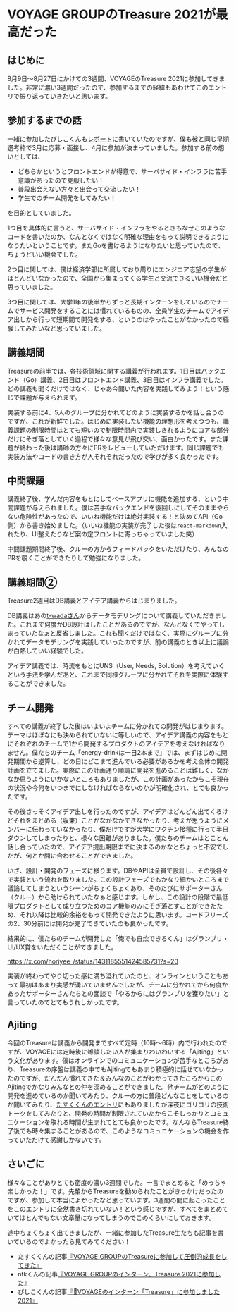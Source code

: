<h1>VOYAGE GROUPのTreasure 2021が最高だった</h1>

<h2>はじめに</h2>

8月9日～8月27日にかけての3週間、VOYAGEのTreasure 2021に参加してきました。非常に濃い3週間だったので、参加するまでの経緯もあわせてこのエントリで振り返っていきたいと思います。

<h2>参加するまでの話</h2>

一緒に参加したぴしこくんも[レポート](https://p4ko.com/posts/treasure21/)に書いていたのですが、僕も彼と同じ早期選考枠で3月に応募・面接し、4月に参加が決まっていました。参加する前の想いとしては、

- どちらかというとフロントエンドが得意で、サーバサイド・インフラに苦手意識があったので克服したい！
- 普段出会えない方々と出会って交流したい！
- 学生でのチーム開発をしてみたい！

を目的としていました。

1つ目を具体的に言うと、サーバサイド・インフラをやるときもなぜこのようなコードを書いたのか、なんとなくではなく明確な理由をもって説明できるようになりたいということです。またGoを書けるようになりたいと思っていたので、ちょうどいい機会でした。

2つ目に関しては、僕は経済学部に所属しており周りにエンジニア志望の学生がほとんどいなかったので、全国から集まってくる学生と交流できるいい機会だと思っていました。

3つ目に関しては、大学1年の後半からずっと長期インターンをしているのでチームでサービス開発をすることには慣れているものの、全員学生のチームでアイデア出しから行って短期間で開発をする、というのはやったことがなかったので経験してみたいなと思っていました。

<h2>講義期間</h2>

Treasureの前半では、各技術領域に関する講義が行われます。1日目はバックエンド（Go）講義、2日目はフロントエンド講義、3日目はインフラ講義でした。どの講義も聞くだけではなく、じゃあ今聞いた内容を実践してみよう！という感じで課題が与えられます。

実装する前に4、5人のグループに分かれてどのように実装するかを話し合うのですが、これが新鮮でした。はじめに実装したい機能の理想形を考えつつも、講義課題の制限時間はとても短いので制限時間内で実装しきれるようにコアな部分だけにそぎ落としていく過程で様々な意見が飛び交い、面白かったです。また課題が終わった後は講師の方々にPRをレビューしていただけます。同じ課題でも実装方法やコードの書き方が人それぞれだったので学びが多く良かったです。

<h2>中間課題</h2>

講義終了後、学んだ内容をもとにしてベースアプリに機能を追加する、という中間課題が与えられました。僕は苦手なバックエンドを後回しにしてそのままやらない危険性があったので、いいね機能だけは絶対実装する！と決めてAPI（Go側）から書き始めました。（いいね機能の実装が完了した後は`react-markdown`入れたり、UI整えたりなど案の定フロントに寄っちゃっていました笑）

中間課題期間終了後、クルーの方からフィードバックをいただけたり、みんなのPRを覗くことができたりして勉強になりました。

<h2>講義期間②</h2>

Treasure2週目はDB講義とアイデア講義からはじまりました。

DB講義はあの[t-wadaさん](https://twitter.com/t_wada)からデータモデリングについて講義していただきました。これまで何度かDB設計はしたことがあるのですが、なんとなくでやってしまっていたなぁと反省しました。これも聞くだけではなく、実際にグループに分かれてデータモデリングを実践していったのですが、前の講義のとき以上に議論が白熱していい経験でした。

アイデア講義では、時流をもとにUNS（User, Needs, Solution）を考えていくという手法を学んだあと、これまで同様グループに分かれてそれを実際に体験することができました。

<h2>チーム開発</h2>

すべての講義が終了した後はいよいよチームに分かれての開発がはじまります。テーマはほぼなにも決められていないに等しいので、アイデア講義の内容をもとにそれぞれのチームで1から開発するプロダクトのアイデアを考えなければなりません。僕たちのチーム「energy-drinkは一日2本まで」では、まずはじめに開発期間から逆算し、どの日にどこまで進んでいる必要があるかを考え全体の開発計画を立てました。実際にこの計画通り順調に開発を進めることは難しく、なかなか思うようにいかないところもありましたが、この計画があったからこそ現在の状況や今何をいつまでにしなければならないのかが明確化され、とても良かったです。

その後さっそくアイデア出しを行ったのですが、アイデアはどんどん出てくるけどそれをまとめる（収束）ことがなかなかできなかったり、考えが思うようにメンバーに伝わっていなかったり、僕だけですが大学にワクチン接種に行って半日ダウンしてしまったりと、様々な困難がありました。僕たちのチームはとことん話し合っていたので、アイデア提出期限までに決まるのかなとちょっと不安でしたが、何とか間に合わせることができました。

いざ、設計・開発のフェーズに移ります。DBやAPIは全員で設計し、その後各々で実装という流れを取りました。この設計フェーズでもかなり細かいところまで議論してしまうというシーンがちょくちょくあり、そのたびにサポーターさん（クルー）から助けられていたなぁと感じます。しかし、この設計の段階で最低限プロダクトとして成り立つためのコア機能のみにそぎ落とすことができたため、それ以降は比較的余裕をもって開発できたように思います。コードフリーズの2、30分前には開発が完了できていたのも良かったです。

結果的に、僕たちのチームが開発した「俺でも自炊できるくん」はグランプリ・UI/UX賞をいただくことができました。

https://x.com/horiyee_/status/1431185551424585731?s=20

実装が終わってやり切った感に満ち溢れていたのと、オンラインということもあって最初はあまり実感が湧いていませんでしたが、チームに分かれてから何度かあったサポーターさんたちとの面談で「やるからにはグランプリを獲りたい」と言っていたのでとてもうれしかったです。

<h2>Ajiting</h2>

今回のTreasureは講義から開発まですべて定時（10時～6時）内で行われたのですが、VOYAGEには定時後に雑談したい人が集まりわいわいする「Ajiting」という文化があります。僕はオンラインでのコミュニケーションが苦手なところがあり、Treasureの序盤は講義の中でもAjitingでもあまり積極的に話せていなかったのですが、だんだん慣れてきた＆みんなのことがわかってきたころからこのAjitingでかなりみんなとの仲を深めることができました。他チームがどのように開発を進めているのか聞いてみたり、クルーの方に普段どんなことをしているのか聞いてみたり、[たすくくんのエントリ](https://task4233.hatenablog.com/entry/2021/08/30/020506)にもありましたが深夜にゴリゴリの技術トークをしてみたりと、開発の時間が制限されていたからこそしっかりとコミュニケーションを取れる時間が生まれてとても良かったです。なんならTreasure終了後でも時々集まることがあるので、このようなコミュニケーションの機会を作っていただけて感謝しかないです。

<h2>さいごに</h2>

様々なことがありとても密度の濃い3週間でした。一言でまとめると「めっちゃ楽しかった！」です。先輩からTreasureを勧められたことがきっかけだったのですが、参加して本当によかったなと思っています。3週間の間に起こったことをこのエントリに全然書き切れていない！という感じですが、すべてをまとめていてはとんでもない文章量になってしまうのでこのくらいにしておきます。

途中ちょくちょく出てきましたが、一緒に参加したTreasure生たちも記事を書いているのでよかったら見てみてください！

- たすくくんの記事[『VOYAGE GROUPのTreasureに参加して圧倒的成長をしてきた』](https://task4233.hatenablog.com/entry/2021/08/30/020506)
- ntkくんの記事[『VOYAGE GROUPのインターン、Treasure 2021に参加した](https://ntk-ta01.hatenablog.com/entry/2021/08/30/173513)[』](https://ntk-ta01.hatenablog.com/entry/2021/08/30/173513)
- ぴしこくんの記事[『🚀VOYAGEのインターン「Treasure」に参加しました2021』](https://p4ko.com/posts/treasure21/)